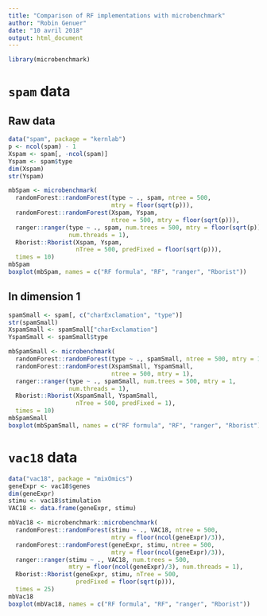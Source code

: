 ```yaml
---
title: "Comparison of RF implementations with microbenchmark"
author: "Robin Genuer"
date: "10 avril 2018"
output: html_document
---
```


```r
library(microbenchmark)
```

# `spam` data

## Raw data

```r
data("spam", package = "kernlab")
p <- ncol(spam) - 1
Xspam <- spam[, -ncol(spam)]
Yspam <- spam$type
dim(Xspam)
str(Yspam)
```

```r
mbSpam <- microbenchmark(
  randomForest::randomForest(type ~ ., spam, ntree = 500,
                             mtry = floor(sqrt(p))),
  randomForest::randomForest(Xspam, Yspam,
                             ntree = 500, mtry = floor(sqrt(p))),
  ranger::ranger(type ~ ., spam, num.trees = 500, mtry = floor(sqrt(p)),
                 num.threads = 1),
  Rborist::Rborist(Xspam, Yspam,
                   nTree = 500, predFixed = floor(sqrt(p))),
  times = 10)
mbSpam
boxplot(mbSpam, names = c("RF formula", "RF", "ranger", "Rborist"))
```

## In dimension 1

```r
spamSmall <- spam[, c("charExclamation", "type")]
str(spamSmall)
XspamSmall <- spamSmall["charExclamation"]
YspamSmall <- spamSmall$type
```

```r
mbSpamSmall <- microbenchmark(
  randomForest::randomForest(type ~ ., spamSmall, ntree = 500, mtry = 1),
  randomForest::randomForest(XspamSmall, YspamSmall,
                             ntree = 500, mtry = 1),
  ranger::ranger(type ~ ., spamSmall, num.trees = 500, mtry = 1,
                 num.threads = 1),
  Rborist::Rborist(XspamSmall, YspamSmall,
                   nTree = 500, predFixed = 1),
  times = 10)
mbSpamSmall
boxplot(mbSpamSmall, names = c("RF formula", "RF", "ranger", "Rborist"))
```

# `vac18` data

```r
data("vac18", package = "mixOmics")
geneExpr <- vac18$genes
dim(geneExpr)
stimu <- vac18$stimulation
VAC18 <- data.frame(geneExpr, stimu)
```

```r
mbVac18 <- microbenchmark::microbenchmark(
  randomForest::randomForest(stimu ~ ., VAC18, ntree = 500,
                             mtry = floor(ncol(geneExpr)/3)),
  randomForest::randomForest(geneExpr, stimu, ntree = 500,
                             mtry = floor(ncol(geneExpr)/3)),
  ranger::ranger(stimu ~ ., VAC18, num.trees = 500,
                 mtry = floor(ncol(geneExpr)/3), num.threads = 1),
  Rborist::Rborist(geneExpr, stimu, nTree = 500,
                   predFixed = floor(sqrt(p))),
  times = 25)
mbVac18
boxplot(mbVac18, names = c("RF formula", "RF", "ranger", "Rborist"))
```
